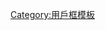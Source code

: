 {{userbox
| border-c      = red
| border-s      = 3
| id            = <span style="color:yellow;">-{zh-hant:川普;zh-hans:川普;}-</span><br /><s style="color:yellow;">-{zh-hant:特朗普;zh-hans:特朗普;}-</s>
| id-c          = grey
| id-cf         = black
| id-s          = 10
| info          = 該用戶喜歡稱「[[唐納·川普|TRUMP]]」為<br /><span style="font-size:larger">「'''-{zh-hant:川普;zh-hans:川普;}-'''」</span>而非「-{zh-hant:特朗普;zh-hans:特朗普;}-」。
| info-c        = pink
| info-cf       = black
| info-s        = 10
}}
<noinclude>[[Category:用戶框模板]]</noinclude>